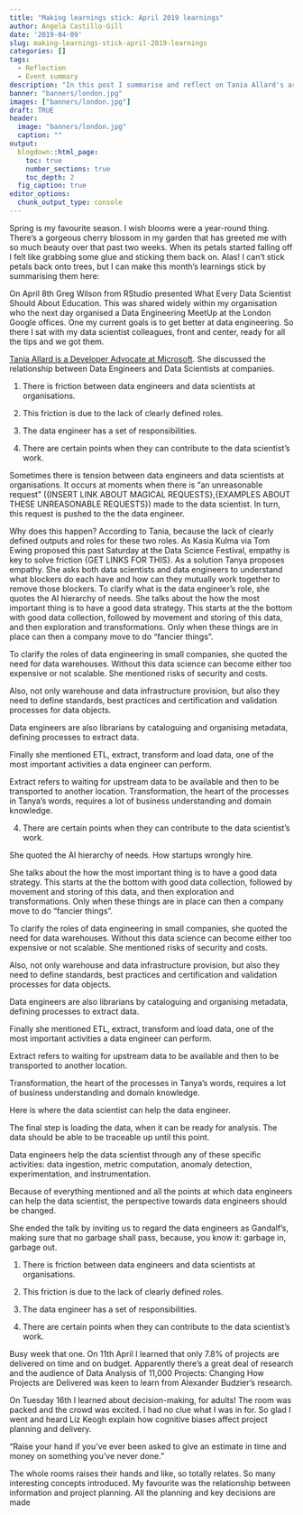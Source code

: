 ```yaml
---
title: "Making learnings stick: April 2019 learnings"
author: Angela Castillo-Gill
date: '2019-04-09'
slug: making-learnings-stick-april-2019-learnings
categories: []
tags: 
  - Reflection
  - Event summary
description: "In this post I summarise and reflect on Tania Allard's argument about the role of data engineers in the context of data science."
banner: "banners/london.jpg"
images: ["banners/london.jpg"]
draft: TRUE
header: 
  image: "banners/london.jpg"
  caption: ""
output:
  blogdown::html_page:
    toc: true
    number_sections: true
    toc_depth: 2
  fig_caption: true
editor_options: 
  chunk_output_type: console
---
```


Spring is my favourite season. I wish blooms were a year-round thing. There's a gorgeous cherry blossom in my garden that has greeted me with so much beauty over that past two weeks. When its petals started falling off I felt like grabbing some glue and sticking them back on. Alas! I can't stick petals back onto trees, but I can make this month's learnings stick by summarising them here:




On April 8th Greg Wilson from RStudio presented What Every Data Scientist Should About Education. This was shared widely within my organisation who the next day organised a Data Engineering MeetUp at the London Google offices. One my current goals is to get better at data engineering. So there I sat with my data scientist colleagues, front and center, ready for all the tips and we got them.



[Tania Allard is a Developer Advocate at Microsoft](https://twitter.com/ixek). She discussed the relationship between Data Engineers and Data Scientists at companies.

1. There is friction between data engineers and data scientists at organisations.

2. This friction is due to the lack of clearly defined roles.

3. The data engineer has a set of responsibilities. 

4. There are certain points when they can contribute to the data scientist's work.


Sometimes there is tension between data engineers and data scientists at organisations. It occurs at moments when there is "an unreasonable request" ({INSERT LINK ABOUT MAGICAL REQUESTS},{EXAMPLES ABOUT THESE UNREASONABLE REQUESTS}) made to the data scientist. In turn, this request is pushed to the the data engineer.

Why does this happen? According to Tania, because the lack of clearly defined outputs and roles for these two roles. As Kasia Kulma via Tom Ewing proposed this past Saturday at the Data Science Festival, empathy is key to solve friction {GET LINKS FOR THIS}. As a solution Tanya proposes empathy. She asks both data scientists and data engineers to understand what blockers do each have and how can they mutually work together to remove those blockers. 
To clarify what is the data engineer's role, she quotes the AI hierarchy of needs. She talks about the how the most important thing is to have a good data strategy. This starts at the the bottom with good data collection, followed by movement and storing of this data, and then exploration and transformations. Only when these things are in place can then a company move to do "fancier things".

To clarify the roles of data engineering in small companies, she quoted the need for data warehouses. Without this data science can become either too expensive or not scalable. She mentioned risks of security and costs. 

Also, not only warehouse and data infrastructure provision, but also they need to define standards, best practices and certification and validation processes for data objects.

Data engineers are also librarians by cataloguing and organising metadata, defining processes to extract data.

Finally she mentioned ETL, extract, transform and load data, one of the most important activities a data engineer can perform.

Extract refers to waiting for upstream data to be available and then to be transported to another location. Transformation, the heart of the processes in Tanya's words, requires a lot of business understanding and domain knowledge.

 

4. There are certain points when they can contribute to the data scientist's work.




She quoted the AI hierarchy of needs. How startups wrongly hire.

She talks about the how the most important thing is to have a good data strategy. This starts at the the bottom with good data collection, followed by movement and storing of this data, and then exploration and transformations. Only when these things are in place can then a company move to do "fancier things".

To clarify the roles of data engineering in small companies, she quoted the need for data warehouses. Without this data science can become either too expensive or not scalable. She mentioned risks of security and costs. 

Also, not only warehouse and data infrastructure provision, but also they need to define standards, best practices and certification and validation processes for data objects.

Data engineers are also librarians by cataloguing and organising metadata, defining processes to extract data.

Finally she mentioned ETL, extract, transform and load data, one of the most important activities a data engineer can perform.

Extract refers to waiting for upstream data to be available and then to be transported to another location.

Transformation, the heart of the processes in Tanya's words, requires a lot of business understanding and domain knowledge.

Here is where the data scientist can help the data engineer.

The final step is loading the data, when it can be ready for analysis. The data should be able to be traceable up until this point.

Data engineers help the data scientist through any of these specific activities: data ingestion, metric computation, anomaly detection, experimentation, and instrumentation.

Because of everything mentioned and all the points at which data engineers can help the data scientist, the perspective towards data engineers should be changed.

She ended the talk by inviting us to regard the data engineers as Gandalf's, making sure that no garbage shall pass, because, you know it: garbage in, garbage out.


1. There is friction between data engineers and data scientists at organisations.

2. This friction is due to the lack of clearly defined roles.

3. The data engineer has a set of responsibilities. 

4. There are certain points when they can contribute to the data scientist's work.

Busy week that one. On 11th April I learned that only 7.8% of projects are delivered on time and on budget. Apparently there's a great deal of research and the audience of Data Analysis of 11,000 Projects: Changing How Projects are Delivered was keen to learn from Alexander Budzier's research.


On Tuesday 16th I learned about decision-making, for adults! The room was packed and the crowd was excited. I had no clue what I was in for. So glad I went and heard Liz Keogh explain how cognitive biases affect project planning and delivery. 

"Raise your hand if you've ever been asked to give an estimate in time and money on something you've never done."

The whole rooms raises their hands and like, so totally relates. So many interesting concepts introduced. My favourite was the relationship between information and project planning. All the planning and key decisions are made 
